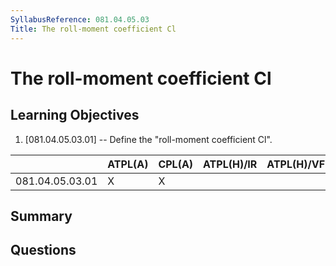 ```yaml
---
SyllabusReference: 081.04.05.03
Title: The roll-moment coefficient Cl
---
```


# The roll-moment coefficient Cl

## Learning Objectives

1. [081.04.05.03.01] -- Define the "roll-moment coefficient Cl".

|                 | ATPL(A) | CPL(A) | ATPL(H)/IR | ATPL(H)/VFR | CPL(H) | IR  | CBIR(A) |
| --------------- | ------- | ------ | ---------- | ----------- | ------ | --- | ------- |
| 081.04.05.03.01 | X       | X      |            |             |        |     |         |

## Summary

## Questions
